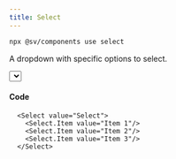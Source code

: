```yaml
---
title: Select
---
```



```bash
npx @sv/components use select
```

A dropdown with specific options to select.

<div class="not-content min-h-[400px]">
  <Select value="Select">
    <Select.Item value="Item 1"/>
    <Select.Item value="Item 2"/>
    <Select.Item value="Item 3"/>
  </Select>
</div>

#### Code

```tsx
  <Select value="Select">
    <Select.Item value="Item 1"/>
    <Select.Item value="Item 2"/>
    <Select.Item value="Item 3"/>
  </Select>
```
